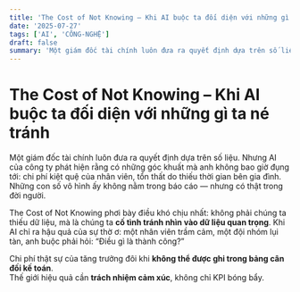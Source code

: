 ```yaml
---
title: 'The Cost of Not Knowing – Khi AI buộc ta đối diện với những gì ta né tránh'
date: '2025-07-27'
tags: ['AI', 'CÔNG-NGHỆ']
draft: false
summary: 'Một giám đốc tài chính luôn đưa ra quyết định dựa trên số liệu. Nhưng AI của công ty phát hiện rằng '
---
```


# The Cost of Not Knowing – Khi AI buộc ta đối diện với những gì ta né tránh

Một giám đốc tài chính luôn đưa ra quyết định dựa trên số liệu. Nhưng AI của công ty phát hiện rằng có những góc khuất mà anh không bao giờ đụng tới: chi phí kiệt quệ của nhân viên, tổn thất do thiếu thời gian bên gia đình. Những con số vô hình ấy không nằm trong báo cáo — nhưng có thật trong đời người.

The Cost of Not Knowing phơi bày điều khó chịu nhất: không phải chúng ta thiếu dữ liệu, mà là chúng ta **cố tình tránh nhìn vào dữ liệu quan trọng**. Khi AI chỉ ra hậu quả của sự thờ ơ: một nhân viên trầm cảm, một đội nhóm lụi tàn, anh buộc phải hỏi: “Điều gì là thành công?”  

Chi phí thật sự của tăng trưởng đôi khi **không thể được ghi trong bảng cân đối kế toán**.  
Thế giới hiệu quả cần **trách nhiệm cảm xúc**, không chỉ KPI bóng bẩy.